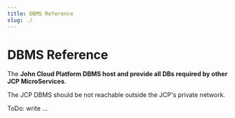 ```yaml
---
title: DBMS Reference
slug: ./
---
```

# DBMS Reference


<ReferenceIntro
logo_path="JCP_DBMS_Logo_250.png">

The **John Cloud Platform DBMS host and provide all DBs required by other JCP MicroServices**.

The JCP DBMS should be not reachable outside the JCP's private network.
</ReferenceIntro>

<ReferenceInfo
  proj_name="JCP DBMS"
  refs_dir="josp/jcp/microservices/dbms"
  ver_stable="2.2.1"
  ver_dev="2.3.0-DEV"
  repo_name="com.robypomper.josp"
  />

ToDo: write ...

<ReferenceMicroservice
  jcpClient="N/A"
  localPort="8999"
  publicDomain="N/A"
  docsDomain="N/A"
  />
